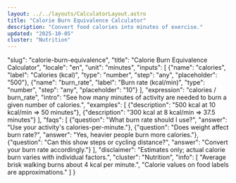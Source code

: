 ```yaml
---
layout: ../../layouts/CalculatorLayout.astro
title: "Calorie Burn Equivalence Calculator"
description: "Convert food calories into minutes of exercise."
updated: "2025-10-05"
cluster: "Nutrition"
---
```


  "slug": "calorie-burn-equivalence",
  "title": "Calorie Burn Equivalence Calculator",
  "locale": "en",
  "unit": "minutes",
  "inputs": [
    {"name": "calories", "label": "Calories (kcal)", "type": "number", "step": "any", "placeholder": "500"},
    {"name": "burn_rate", "label": "Burn rate (kcal/min)", "type": "number", "step": "any", "placeholder": "10"}
  ],
  "expression": "calories / burn_rate",
  "intro": "See how many minutes of activity are needed to burn a given number of calories.",
  "examples": [
    {"description": "500 kcal at 10 kcal/min ⇒ 50 minutes"},
    {"description": "300 kcal at 8 kcal/min ⇒ 37.5 minutes"}
  ],
  "faqs": [
    {"question": "What burn rate should I use?", "answer": "Use your activity's calories-per-minute."},
    {"question": "Does weight affect burn rate?", "answer": "Yes, heavier people burn more calories."},
    {"question": "Can this show steps or cycling distance?", "answer": "Convert your burn rate accordingly."}
  ],
  "disclaimer": "Estimates only; actual calorie burn varies with individual factors.",
  "cluster": "Nutrition",
  "info": [
    "Average brisk walking burns about 4 kcal per minute.",
    "Calorie values on food labels are approximations."
  ]
}

<Calculator schema={schema} />
